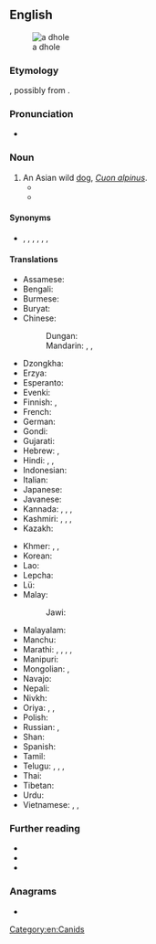 {{also|d-hole}}
==English==
[[File:Cuon.alpinus-cut.jpg|thumb|a dhole]]

===Etymology===
{{unk|en}}, possibly from {{etyl|kn|en}} {{m|kn|ತೋಳ||wolf}}.

===Pronunciation===
* {{IPA|en|/doʊl/}}

===Noun===
{{en-noun|s|dhole}}

# An Asian wild [[dog]], ''[[Cuon alpinus]]''.
#* {{quote-book|en|year=1895|author=Rudyard Kipling|title=Red Dog|passage=Mowgli's wanderings had taken him to the edge of the high grassy downs of the Dekkan, and he had seen the fearless '''dholes''' sleeping and playing and scratching themselves in the little hollows and tussocks that they use for lairs.}}
#* {{quote-book|en|year=2001|publisher=Marshall Cavendish Corporation|chapter=Dhole|title=Endangered Wildlife and Plants of the World|url=http://books.google.com/books?id=jTMY7Fp01zcC&pg=PA451&dq=%22dhole|dholes%22&hl=en&ei=zOBMTs2ZDIHEmAWY_8nFBg&sa=X&oi=book_result&ct=result&resnum=2&ved=0CC4Q6AEwAQ#v=onepage&q=%22dhole|dholes%22&f=false|page=451|passage=This whistling, a means of communication for a pack of '''dhole''' regrouping after an unsuccessful hunt, inspired the other common name of this species—the whistling dog.}}

====Synonyms====
* {{sense|Cuon alpinus}} {{l|en|Asian wild dog}}, {{vern|Indian wild dog}}, {{vern|whistling dog}}, {{l|en|red wolf}}, {{l|en|red dog}}, {{l|en|mountain wolf}}, {{l|en|kholsun}}

====Translations====
{{trans-top|Asian wild dog}}
* Assamese: {{t|as|ৰাং কুকুৰ}}
* Bengali: {{t|bn|রামকুত্তা}}
* Burmese: {{t+|my|တောခွေး}}
* Buryat: {{t|bua|зурби}}
* Chinese:
*: Dungan: {{t|dng|цэгу}}
*: Mandarin: {{t+|cmn|豺|tr=chái}}, {{t+|cmn|豺狗|tr=cháigǒu}}, {{t|cmn|猱犬|tr=náoquǎn}}
* Dzongkha: {{t|dz|འཕརཝ|tr=phâu}}
* Erzya: {{t|myv|пандоверьгиз}}
* Esperanto: {{t|eo|kuono}}
* Evenki: {{t|evn|дяргул}}
* Finnish: {{t|fi|vuorisusi}}, {{t|fi|aasianvillikoira}}
* French: {{t+|fr|dhole|m|f}}
* German: {{t|de|Rothund|m}}
* Gondi: {{t|gon|eram-naiko}}
* Gujarati: {{t|gu|કુત્ર}}
* Hebrew: {{t|he|דּוֹל מָצוּי|m|tr=dol matzui}}, {{t|he|דּוֹל|m|tr=dol}}
* Hindi: {{t|hi|सोनकुत्ता|m}}, {{t+|hi|ढोल|m}}, {{t|hi|जंगली कुत्ता|m}}
* Indonesian: {{t+|id|ajak}}
* Italian: {{t|it|cuon alpino}}
* Japanese: {{t+|ja|ドール|tr=dōru}}
* Javanese: {{t|jv|asu alas}}
* Kannada: {{t|kn||tr=kadu nai}}, {{t|kn||tr=korku}}, {{t|kn||tr=bun-seeta}}, {{t+|kn|ಕೆನ್ನಾಯಿ}}
* Kashmiri: {{t|ks||tr=jangli-kuta}}, {{t|ks||tr=ram-hun}}, {{t|ks||tr=ban-kuta}}, {{t|ks||tr=bhansa}}
* Kazakh: {{t|kk|қызыл қасқыр}}
{{trans-mid}}
* Khmer: {{t|km|ឆ្កែចចក}}, {{t+|km|ឆ្កែព្រៃ}}, {{t+|km|ចចក}}
* Korean: {{t+|ko|승냥이}}
* Lao: {{t|lo|ໝາໃນ}}
* Lepcha: {{t|lep||tr=sa-tun}}
* Lü: {{t-needed|khb}}
* Malay: {{t|ms|anjing hutan}}
*: Jawi: {{t|ms|انجيڠ هوتن|sc=Arab}}
* Malayalam: {{t+|ml|ചെന്നായ}}
* Manchu: {{t|mnc|ᠵᠠᡵᡭᡡ}}
* Marathi: {{t|mr||tr=kolasna}}, {{t|mr||tr=kolasra}}, {{t|mr||tr=kolsa}}, {{t|mr|कोळसून}}, {{t|mr|भारतीय रानकुत्रा}}
* Manipuri: {{t|mni||tr=huithou}}
* Mongolian: {{t|mn|цөөвөр чоно}}, {{t+|mn|шарнууд}}
* Navajo: {{t|nv|Náátsʼózídę́ę́ʼ mąʼiiłchííʼ}}
* Nepali: {{t|ne|वन कुकुर}}
* Nivkh: {{t|niv|чорамлач}}
* Oriya: {{t|or|ବଳିଆ କୁକୁର}}, {{t|or|ଢୋଲ୍}}, {{t+|or|କୋକବଲିଆ}}
* Polish: {{t+|pl|cyjon|m}}
* Russian: {{t|ru|[[кра́сный]] [[волк]]|m}}, {{t|ru|[[дикий|ди́кая]] [[соба́ка]]|m}}
* Shan: {{t-needed|shn}}
* Spanish: {{t|es|cuón|m}}
* Tamil: {{t|ta|செந்நாய்}}
* Telugu: {{t|te|రేచు కుక్క}}, {{t|te||tr=reza-kutta}}, {{t|te|అడవి కుక్క}}, {{t|te|రేచుకుక్కలు}}
* Thai: {{t+|th|หมาใน}}
* Tibetan: {{t|bo|འཕར་སྤྱང་།}}
* Urdu: {{t|ur|جنگلی کتا|m|tr=jaṅglī kuttā}}
* Vietnamese: {{t|vi|chó rừng}}, {{t|vi|chó sói lửa}}, {{t|vi|sói đỏ}}
{{trans-bottom}}

===Further reading===
* {{pedia}}
* {{specieslite|Cuon alpinus}}
* {{comcatlite|Cuon alpinus}}

===Anagrams===
* {{anagrams|en|a=dehlo|Hodel|holde|holed}}

[[Category:en:Canids]]
